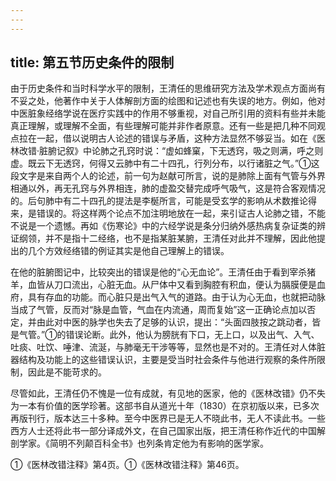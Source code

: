 ```yaml
---
---
---
```

title: 第五节历史条件的限制
---



由于历史条件和当时科学水平的限制，王清任的思维研究方法及学术观点方面尚有不妥之处，他著作中关于人体解剖方面的绘图和记述也有失误的地方。例如，他对中医脏象经络学说在医疗实践中的作用不够重视，对自己所引用的资料有些并未能真正理解，或理解不全面，有些理解可能并非作者原意。还有一些是把几种不同观点拉在一起，借以说明古人论述的错误与矛盾，这种方法显然不够妥当。如在《医林改错·脏腑记叙》中论肺之孔窍时说：“虚如蜂窠，下无透窍，吸之则满，呼之则虚。既云下无透窍，何得又云肺中有二十四孔，行列分布，以行诸脏之气。”①这段文字是来自两个人的论述，前一句为赵献可所言，说的是肺除上面有气管与外界相通以外，再无孔窍与外界相连，肺的虚盈交替完成呼气吸气，这是符合客观情况的。后句肺中有二十四孔的提法是李梴所言，可能是受玄学的影响从术数推论得来，是错误的。将这样两个论点不加注明地放在一起，来引证古人论肺之错，不能不说是一个遗憾。再如《伤寒论》中的六经学说是条分归纳外感热病复杂证类的辨证纲领，并不是指十二经络，也不是指某脏某腑，王清任对此并不理解，因此他提出的几个方效经络错的例证其实是他自己理解上的错误。

在他的脏腑图记中，比较突出的错误是他的“心无血论”。王清任由于看到宰杀猪羊，血皆从刀口流出，心脏无血。从尸体中又看到胸腔有积血，便认为膈膜便是血府，具有存血的功能。而心脏只是出气入气的道路。由于认为心无血，也就把动脉当成了气管，反而对“脉是血管，气血在内流通，周而复始”这一正确论点加以否定，并由此对中医的脉学也失去了足够的认识，提出：“头面四肢按之跳动者，皆是气管。”①的错误论断。此外，他认为膀胱有下口，无上口，以及出气、入气、吐痰、吐饮、唾津、流涎，与肺毫无干涉等等，显然也是不对的。王清任对人体脏器结构及功能上的这些错误认识，主要是受当时社会条件与他进行观察的条件所限制，因此是不能苛求的。

尽管如此，王清任仍不愧是一位有成就，有见地的医家，他的《医林改错》仍不失为一本有价值的医学珍著。这部书自从道光十年（1830）在京初版以来，已多次再版刊行，版本达三十多种。至今中医界已是无人不晓此书，无人不读此书。一些西方人士还将此书一部分译成外文，在自己国家出版，把王清任称作近代的中国解剖学家。《简明不列颠百科全书》也列条肯定他为有影响的医学家。

①《医林改错注释》第4页。①《医林改错注释》第46页。